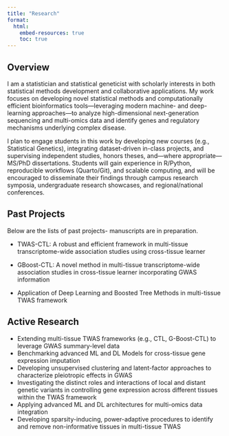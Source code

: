 ```yaml
---
title: "Research"
format: 
  html:
    embed-resources: true
    toc: true
---
```



## Overview 

I am a statistician and statistical geneticist with scholarly interests in both statistical methods development and collaborative applications. My work focuses on developing novel statistical methods and computationally efficient bioinformatics tools—leveraging modern machine- and deep-learning approaches—to analyze high-dimensional next-generation sequencing and multi-omics data and identify genes and regulatory mechanisms underlying complex disease. 

I plan to engage students in this work by developing new courses (e.g., Statistical Genetics), integrating dataset-driven in-class projects, and supervising independent studies, honors theses, and—where appropriate—MS/PhD dissertations. Students will gain experience in R/Python, reproducible workflows (Quarto/Git), and scalable computing, and will be encouraged to disseminate their findings through campus research symposia, undergraduate research showcases, and regional/national conferences.


## Past Projects
Below are the lists of past projects- manuscripts are in preparation.

- TWAS-CTL: A robust and efficient framework in multi-tissue transcriptome-wide association studies using cross-tissue learner

- GBoost-CTL: A novel method in multi-tissue transcriptome-wide association studies in cross-tissue learner incorporating GWAS information

- Application of Deep Learning and Boosted Tree Methods in multi-tissue TWAS framework

## Active Research

- Extending multi-tissue TWAS frameworks (e.g., CTL, G-Boost-CTL) to leverage GWAS summary-level data 
- Benchmarking advanced ML and DL Models for cross-tissue gene expression imputation 
- Developing unsupervised clustering and latent-factor approaches to characterize pleiotropic effects in GWAS
- Investigating the distinct roles and interactions of local and distant genetic variants in controlling gene expression across different tissues within the TWAS framework
- Applying advanced ML and DL architectures for multi-omics data integration
- Developing sparsity-inducing, power-adaptive procedures to identify and remove non-informative tissues in multi-tissue TWAS








